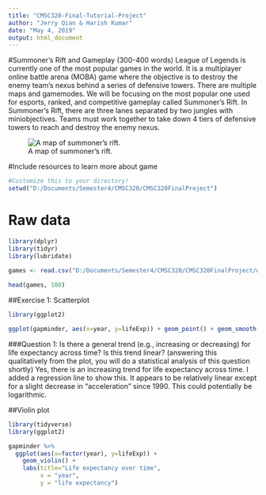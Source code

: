 ```yaml
---
title: "CMSC320-Final-Tutorial-Project"
author: "Jerry Qian & Harish Kumar"
date: "May 4, 2019"
output: html_document
---
```


#Summoner's Rift and Gameplay (300-400 words)
League of Legends is currently one of the most popular games in the world. It is a multiplayer online battle arena (MOBA) game where the objective is to destroy the enemy team's nexus behind a series of defensive towers. There are multiple maps and gamemodes. We will be focusing on the most popular one used for esports, ranked, and competitive gameplay called Summoner's Rift. In Summoner's Rift, there are three lanes separated by two jungles with miniobjectives. Teams must work together to take down 4 tiers of defensive towers to reach and destroy the enemy nexus. 

![A map of summoner's rift.](/img/map.png)

#Include resources to learn more about game



```r
#Customize this to your directory!
setwd("D:/Documents/Semester4/CMSC320/CMSC320FinalProject")
```

# Raw data
```r
library(dplyr)
library(tidyr)
library(lubridate)

games <- read.csv("D:/Documents/Semester4/CMSC320/CMSC320FinalProject/data/games.csv") %>% 
  
head(games, 100)
```

##Exercise 1: Scatterplot
```r
library(ggplot2)

ggplot(gapminder, aes(x=year, y=lifeExp)) + geom_point() + geom_smooth(method="lm")
```
###Question 1: Is there a general trend (e.g., increasing or decreasing) for life expectancy across time? Is this trend linear? (answering this qualitatively from the plot, you will do a statistical analysis of this question shortly)
Yes, there is an increasing trend for life expectancy across time. I added a regression line to show this. It appears to be relatively linear except for a slight decrease in "acceleration" since 1990. This could potentially be logarithmic.

##Violin plot
```r
library(tidyverse)
library(ggplot2)

gapminder %>%
  ggplot(aes(x=factor(year), y=lifeExp)) +
    geom_violin() +
    labs(title="Life expectancy over time",
         x = "year",
         y = "life expectancy")
```



